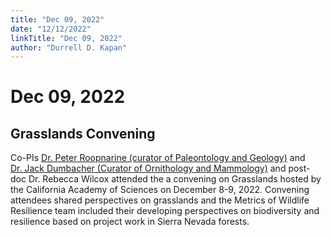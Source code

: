 ```yaml
---
title: "Dec 09, 2022"
date: "12/12/2022"
linkTitle: "Dec 09, 2022"
author: "Durrell D. Kapan"
---
```


# Dec 09, 2022

<!-- add info here -->

## Grasslands Convening

Co-PIs [Dr. Peter Roopnarine (curator of Paleontology and Geology)](https://www.calacademy.org/staff/ibss/invertebrate-zoology-and-geology/peter-roopnarine) and [Dr. Jack Dumbacher (Curator of Ornithology and Mammology)](http://www.jackdumbacher.com/) and post-doc Dr. Rebecca Wilcox attended the a convening on Grasslands hosted by the California Academy of Sciences on December 8-9, 2022. Convening attendees shared perspectives on grasslands and the Metrics of Wildlife Resilience team included their developing perspectives on biodiversity and resilience based on project work in Sierra Nevada forests.

